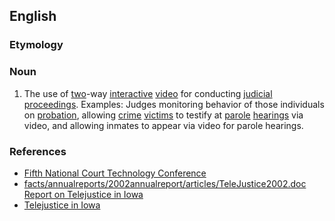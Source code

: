 ==English==

===Etymology===
{{prefix|en|tele|justice}}

===Noun===
{{en-noun|-}}

# The use of [[two]]-way [[interactive]] [[video]] for conducting [[judicial]] [[proceedings]]. Examples: Judges monitoring behavior of those individuals on [[probation]], allowing [[crime]] [[victims]] to testify at [[parole]] [[hearings]] via video, and allowing inmates to appear via video for parole hearings.

===References===
* [http://ctl.ncsc.dni.us/bbsfiles/ctc5_rom/208.HTM Fifth National Court Technology Conference]
* [http://www.icn.state.ia.us/news facts/annualreports/2002annualreport/articles/TeleJustice2002.doc Report on Telejustice in Iowa]
* [http://www.icn.state.ia.us/about_icn/users/telejustice.html Telejustice in Iowa]